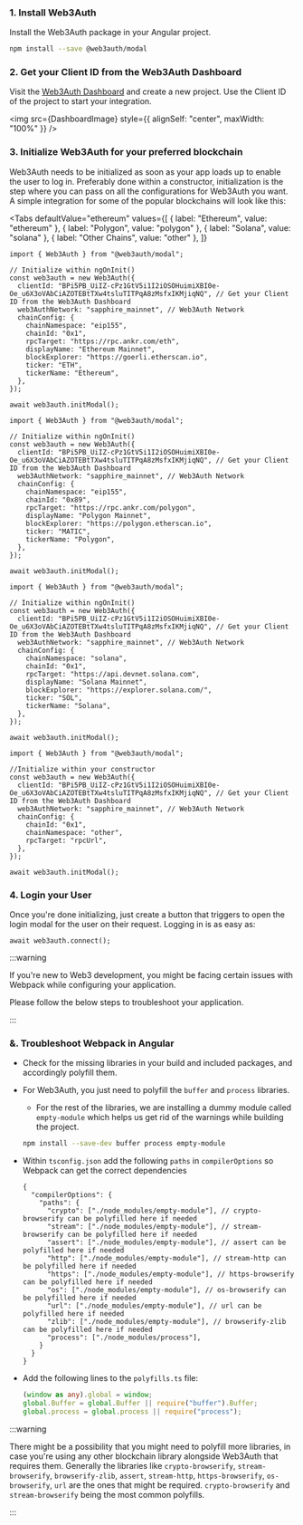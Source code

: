 
### 1. Install Web3Auth

Install the Web3Auth package in your Angular project.

```bash npm2yarn
npm install --save @web3auth/modal
```

### 2. Get your Client ID from the Web3Auth Dashboard

Visit the [Web3Auth Dashboard](https://dashboard.web3auth.io) and create a new project. Use the Client ID of the project to start your integration.

<img src={DashboardImage} style={{ alignSelf: "center", maxWidth: "100%" }} />

### 3. Initialize Web3Auth for your preferred blockchain

Web3Auth needs to be initialized as soon as your app loads up to enable the user to log in. Preferably done within a constructor, initialization is
the step where you can pass on all the configurations for Web3Auth you want. A simple integration for some of the popular blockchains will look like
this:

<Tabs
  defaultValue="ethereum"
  values={[
    { label: "Ethereum", value: "ethereum" },
    { label: "Polygon", value: "polygon" },
    { label: "Solana", value: "solana" },
    { label: "Other Chains", value: "other" },
  ]}
>

<TabItem value="ethereum">

```tsx
import { Web3Auth } from "@web3auth/modal";

// Initialize within ngOnInit()
const web3auth = new Web3Auth({
  clientId: "BPi5PB_UiIZ-cPz1GtV5i1I2iOSOHuimiXBI0e-Oe_u6X3oVAbCiAZOTEBtTXw4tsluTITPqA8zMsfxIKMjiqNQ", // Get your Client ID from the Web3Auth Dashboard
  web3AuthNetwork: "sapphire_mainnet", // Web3Auth Network
  chainConfig: {
    chainNamespace: "eip155",
    chainId: "0x1",
    rpcTarget: "https://rpc.ankr.com/eth",
    displayName: "Ethereum Mainnet",
    blockExplorer: "https://goerli.etherscan.io",
    ticker: "ETH",
    tickerName: "Ethereum",
  },
});

await web3auth.initModal();
```

</TabItem>

<TabItem value="polygon">

```tsx
import { Web3Auth } from "@web3auth/modal";

// Initialize within ngOnInit()
const web3auth = new Web3Auth({
  clientId: "BPi5PB_UiIZ-cPz1GtV5i1I2iOSOHuimiXBI0e-Oe_u6X3oVAbCiAZOTEBtTXw4tsluTITPqA8zMsfxIKMjiqNQ", // Get your Client ID from the Web3Auth Dashboard
  web3AuthNetwork: "sapphire_mainnet", // Web3Auth Network
  chainConfig: {
    chainNamespace: "eip155",
    chainId: "0x89",
    rpcTarget: "https://rpc.ankr.com/polygon",
    displayName: "Polygon Mainnet",
    blockExplorer: "https://polygon.etherscan.io",
    ticker: "MATIC",
    tickerName: "Polygon",
  },
});

await web3auth.initModal();
```

</TabItem>

<TabItem value="solana">

```tsx
import { Web3Auth } from "@web3auth/modal";

// Initialize within ngOnInit()
const web3auth = new Web3Auth({
  clientId: "BPi5PB_UiIZ-cPz1GtV5i1I2iOSOHuimiXBI0e-Oe_u6X3oVAbCiAZOTEBtTXw4tsluTITPqA8zMsfxIKMjiqNQ", // Get your Client ID from the Web3Auth Dashboard
  web3AuthNetwork: "sapphire_mainnet", // Web3Auth Network
  chainConfig: {
    chainNamespace: "solana",
    chainId: "0x1",
    rpcTarget: "https://api.devnet.solana.com",
    displayName: "Solana Mainnet",
    blockExplorer: "https://explorer.solana.com/",
    ticker: "SOL",
    tickerName: "Solana",
  },
});

await web3auth.initModal();
```

</TabItem>

<TabItem value="other">

```tsx
import { Web3Auth } from "@web3auth/modal";

//Initialize within your constructor
const web3auth = new Web3Auth({
  clientId: "BPi5PB_UiIZ-cPz1GtV5i1I2iOSOHuimiXBI0e-Oe_u6X3oVAbCiAZOTEBtTXw4tsluTITPqA8zMsfxIKMjiqNQ", // Get your Client ID from the Web3Auth Dashboard
  web3AuthNetwork: "sapphire_mainnet", // Web3Auth Network
  chainConfig: {
    chainId: "0x1",
    chainNamespace: "other",
    rpcTarget: "rpcUrl",
  },
});

await web3auth.initModal();
```

</TabItem>

</Tabs>

### 4. Login your User

Once you're done initializing, just create a button that triggers to open the login modal for the user on their request. Logging in is as easy as:

```tsx
await web3auth.connect();
```

:::warning

If you're new to Web3 development, you might be facing certain issues with Webpack while configuring your application.

Please follow the below steps to troubleshoot your application.

:::

### &. Troubleshoot Webpack in Angular

- Check for the missing libraries in your build and included packages, and accordingly polyfill them.

- For Web3Auth, you just need to polyfill the `buffer` and `process` libraries.

  - For the rest of the libraries, we are installing a dummy module called `empty-module` which helps us get rid of the warnings while building the
    project.

  ```bash npm2yarn
  npm install --save-dev buffer process empty-module
  ```

- Within `tsconfig.json` add the following `paths` in `compilerOptions` so Webpack can get the correct dependencies

  ```tsx
  {
    "compilerOptions": {
      "paths": {
        "crypto": ["./node_modules/empty-module"], // crypto-browserify can be polyfilled here if needed
        "stream": ["./node_modules/empty-module"], // stream-browserify can be polyfilled here if needed
        "assert": ["./node_modules/empty-module"], // assert can be polyfilled here if needed
        "http": ["./node_modules/empty-module"], // stream-http can be polyfilled here if needed
        "https": ["./node_modules/empty-module"], // https-browserify can be polyfilled here if needed
        "os": ["./node_modules/empty-module"], // os-browserify can be polyfilled here if needed
        "url": ["./node_modules/empty-module"], // url can be polyfilled here if needed
        "zlib": ["./node_modules/empty-module"], // browserify-zlib can be polyfilled here if needed
        "process": ["./node_modules/process"],
      }
    }
  }
  ```

- Add the following lines to the `polyfills.ts` file:

  ```typescript
  (window as any).global = window;
  global.Buffer = global.Buffer || require("buffer").Buffer;
  global.process = global.process || require("process");
  ```

:::warning

There might be a possibility that you might need to polyfill more libraries, in case you're using any other blockchain library alongside Web3Auth that
requires them. Generally the libraries like `crypto-browserify`, `stream-browserify`, `browserify-zlib`, `assert`, `stream-http`, `https-browserify`,
`os-browserify`, `url` are the ones that might be required. `crypto-browserify` and `stream-browserify` being the most common polyfills.

:::
